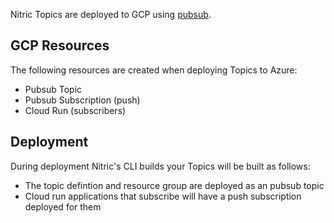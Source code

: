 Nitric Topics are deployed to GCP using [pubsub](https://cloud.google.com/pubsub).

## GCP Resources

The following resources are created when deploying Topics to Azure:

- Pubsub Topic
- Pubsub Subscription (push)
- Cloud Run (subscribers)

## Deployment

During deployment Nitric's CLI builds your Topics will be built as follows:

- The topic defintion and resource group are deployed as an pubsub topic
- Cloud run applications that subscribe will have a push subscription deployed for them
